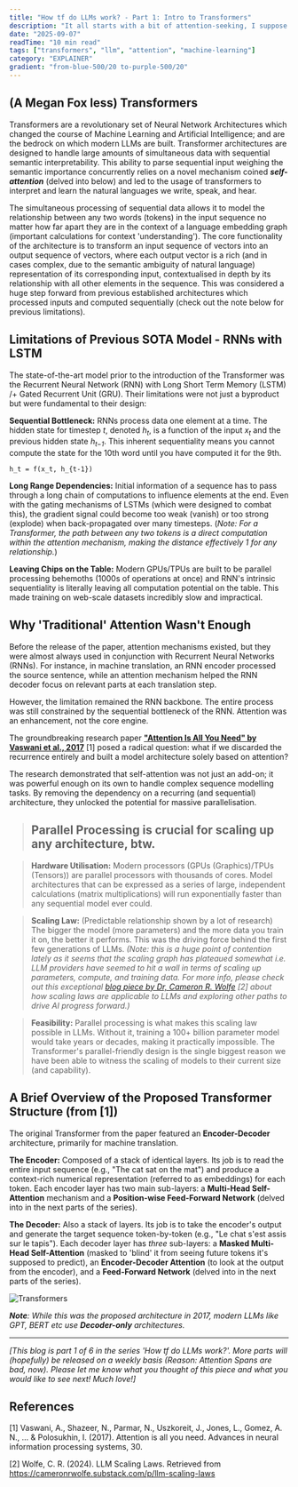 ```yaml
---
title: "How tf do LLMs work? - Part 1: Intro to Transformers"
description: "It all starts with a bit of attention-seeking, I suppose."
date: "2025-09-07"
readTime: "10 min read"
tags: ["transformers", "llm", "attention", "machine-learning"]
category: "EXPLAINER"
gradient: "from-blue-500/20 to-purple-500/20"
---
```


## (A Megan Fox less) Transformers


Transformers are a revolutionary set of Neural Network Architectures which changed the course of Machine Learning and Artificial Intelligence; and are the bedrock on which modern LLMs are built. Transformer architectures are designed to handle large amounts of simultaneous data with sequential semantic interpretability. This ability to parse sequential input weighing the semantic importance concurrently relies on a novel mechanism coined ***self-attention*** (delved into below) and led to the usage of transformers to interpret and learn the natural languages we write, speak, and hear.

The simultaneous processing of sequential data allows it to model the relationship between any two words (tokens) in the input sequence no matter how far apart they are in the context of a language embedding graph (important calculations for context 'understanding'). The core functionality of the architecture is to transform an input sequence of vectors into an output sequence of vectors, where each output vector is a rich (and in cases complex, due to the semantic ambiguity of natural language) representation of its corresponding input, contextualised in depth by its relationship with all other elements in the sequence. This was considered a huge step forward from previous established architectures which processed inputs and computed sequentially (check out the note below for previous limitations).


## Limitations of Previous SOTA Model - RNNs with LSTM

The state-of-the-art model prior to the introduction of the Transformer was the Recurrent Neural Network (RNN) with Long Short Term Memory (LSTM) /+ Gated Recurrent Unit (GRU). Their limitations were not just a byproduct but were fundamental to their design:

**Sequential Bottleneck:** RNNs process data one element at a time. The hidden state for timestep *t*, denoted *h<sub>t</sub>*, is a function of the input *x<sub>t</sub>* and the previous hidden state *h<sub>t−1</sub>*. This inherent sequentiality means you cannot compute the state for the 10th word until you have computed it for the 9th.

```
h_t = f(x_t, h_{t-1})
```

**Long Range Dependencies:** Initial information of a sequence has to pass through a long chain of computations to influence elements at the end. Even with the gating mechanisms of LSTMs (which were designed to combat this), the gradient signal could become too weak (vanish) or too strong (explode) when back-propagated over many timesteps. (*Note: For a Transformer, the path between any two tokens is a direct computation within the attention mechanism, making the distance effectively 1 for any relationship.*)

**Leaving Chips on the Table:** Modern GPUs/TPUs are built to be parallel processing behemoths (1000s of operations at once) and RNN's intrinsic sequentiality is literally leaving all computation potential on the table. This made training on web-scale datasets incredibly slow and impractical.

## Why 'Traditional' Attention Wasn't Enough

Before the release of the paper, attention mechanisms existed, but they were almost always used in conjunction with Recurrent Neural Networks (RNNs). For instance, in machine translation, an RNN encoder processed the source sentence, while an attention mechanism helped the RNN decoder focus on relevant parts at each translation step.

However, the limitation remained the RNN backbone. The entire process was still constrained by the sequential bottleneck of the RNN. Attention was an enhancement, not the core engine.

The groundbreaking research paper [**"Attention Is All You Need" by Vaswani et al., 2017**](https://arxiv.org/pdf/1706.03762) [1] posed a radical question: what if we discarded the recurrence entirely and built a model architecture solely based on attention?

The research demonstrated that self-attention was not just an add-on; it was powerful enough on its own to handle complex sequence modelling tasks. By removing the dependency on a recurring (and sequential) architecture, they unlocked the potential for massive parallelisation.

> ## Parallel Processing is crucial for scaling up any architecture, btw.

> **Hardware Utilisation:** Modern processors (GPUs (Graphics)/TPUs (Tensors)) are parallel processors with thousands of cores. Model architectures that can be expressed as a series of large, independent calculations (matrix multiplications) will run exponentially faster than any sequential model ever could.

> **Scaling Law:** (Predictable relationship shown by a lot of research) The bigger the model (more parameters) and the more data you train it on, the better it performs. This was the driving force behind the first few generations of LLMs. *(Note: this is a huge point of contention lately as it seems that the scaling graph has plateaued somewhat i.e. LLM providers have seemed to hit a wall in terms of scaling up parameters, compute, and training data. For more info, please check out this exceptional [blog piece by Dr, Cameron R. Wolfe](https://cameronrwolfe.substack.com/p/llm-scaling-laws) [2] about how scaling laws are applicable to LLMs and exploring other paths to drive AI progress forward.)*

> **Feasibility:** Parallel processing is what makes this scaling law possible in LLMs. Without it, training a 100+ billion parameter model would take years or decades, making it practically impossible. The Transformer's parallel-friendly design is the single biggest reason we have been able to witness the scaling of models to their current size (and capability).

## A Brief Overview of the Proposed Transformer Structure (from [1])

The original Transformer from the paper featured an **Encoder-Decoder** architecture, primarily for machine translation.

**The Encoder:** Composed of a stack of identical layers. Its job is to read the entire input sequence (e.g., "The cat sat on the mat") and produce a context-rich numerical representation (referred to as embeddings) for each token. Each encoder layer has two main sub-layers: a **Multi-Head Self-Attention** mechanism and a **Position-wise Feed-Forward Network** (delved into in the next parts of the series).

**The Decoder:** Also a stack of layers. Its job is to take the encoder's output and generate the target sequence token-by-token (e.g., "Le chat s'est assis sur le tapis"). Each decoder layer has *three* sub-layers: a **Masked Multi-Head Self-Attention** (masked to 'blind' it from seeing future tokens it's supposed to predict), an **Encoder-Decoder Attention** (to look at the output from the encoder), and a **Feed-Forward Network** (delved into in the next parts of the series).

![Transformers](/Images/transformers.png)

***Note**: While this was the proposed architecture in 2017, modern LLMs like GPT, BERT etc use **Decoder-only** architectures.*

---

*[This blog is part 1 of 6 in the series 'How tf do LLMs work?'. More parts will (hopefully) be released on a weekly basis (Reason: Attention Spans are bad, now). Please let me know what you thought of this piece and what you would like to see next! Much love!]*

## References

[1] Vaswani, A., Shazeer, N., Parmar, N., Uszkoreit, J., Jones, L., Gomez, A. N., ... & Polosukhin, I. (2017). Attention is all you need. Advances in neural information processing systems, 30.

[2] Wolfe, C. R. (2024). LLM Scaling Laws. Retrieved from https://cameronrwolfe.substack.com/p/llm-scaling-laws